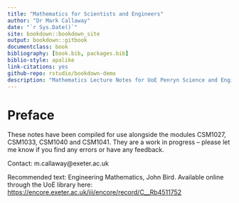 ```yaml
--- 
title: "Mathematics for Scientists and Engineers"
author: "Dr Mark Callaway"
date: "`r Sys.Date()`"
site: bookdown::bookdown_site
output: bookdown::gitbook
documentclass: book
bibliography: [book.bib, packages.bib]
biblio-style: apalike
link-citations: yes
github-repo: rstudio/bookdown-demo
description: "Mathematics Lecture Notes for UoE Penryn Science and Engineering Disciplines."
---
```


# Preface {-}

These notes have been compiled for use alongside the modules CSM1027, CSM1033, CSM1040 and CSM1041. They are a work in progress -- please let me know if you find any errors or have any feedback.

Contact: m.callaway@exeter.ac.uk

Recommended text: Engineering Mathematics, John Bird. Available online through the UoE library here: <https://encore.exeter.ac.uk/iii/encore/record/C__Rb4511752>